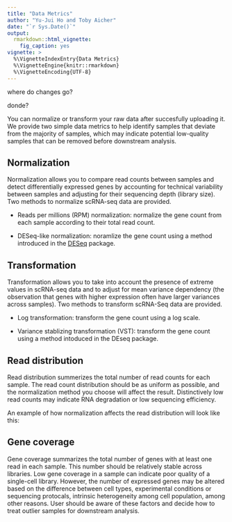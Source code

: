 ```yaml
---
title: "Data Metrics"
author: "Yu-Jui Ho and Toby Aicher"
date: "`r Sys.Date()`"
output: 
  rmarkdown::html_vignette:
    fig_caption: yes
vignette: >
  %\VignetteIndexEntry{Data Metrics}
  %\VignetteEngine{knitr::rmarkdown}
  %\VignetteEncoding{UTF-8}
---
```


where do changes go?

donde?

You can normalize or transform your raw data after succesfully uploading it. We provide two simple data metrics to help identify samples that deviate from the majority of samples, which may indicate potential low-quality samples that can be removed before downstream analysis.

## Normalization 

Normalization allows you to compare read counts between samples and detect differentially expressed genes by accounting for technical variability between samples and adjusting for their sequencing depth (library size). Two methods to normalize scRNA-seq data are provided.

- Reads per millions (RPM) normalization: normalize the gene count from each sample according to their total read count. 

- DESeq-like normalization: noramlize the gene count using a method introduced in the [DESeq](http://bioconductor.org/packages/release/bioc/html/DESeq.html) package.

## Transformation 

Transformation allows you to take into account the presence of extreme values in scRNA-seq data and to adjust for mean variance dependency (the observation that genes with higher expression often have larger variances across samples). Two methods to transform scRNA-Seq data are provided. 

- Log transformation: transform the gene count using a log scale.

- Variance stablizing transformation (VST): transform the gene count using a method intoduced in the DEseq package.


## Read distribution

Read distribution summerizes the total number of read counts for each sample. The read count distribution should be as uniform as possible, and the normalization method you choose will affect the result. Distinctively low read counts may indicate RNA degradation or low sequencing efficiency.

An example of how normalization affects the read distribution will look like this:

## Gene coverage

Gene coverage summarizes the total number of genes with at least one read in each sample. This number should be relatively stable across libraries. Low gene coverage in a sample can indicate poor quality of a single-cell library. However, the number of expressed genes may be altered based on the difference between cell types, experimental conditions or sequencing protocals, intrinsic heterogeneity among cell population, among other reasons. User should be aware of these factors and decide how to treat outlier samples for downstream analysis.

